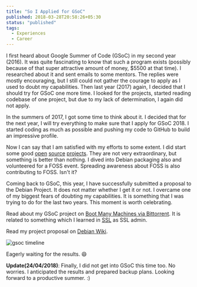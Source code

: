 ```yaml
---
title: "So I Applied for GSoC"
published: 2018-03-28T20:58:26+05:30
status: "published"
tags:
  - Experiences
  - Career
---
```


I first heard about Google Summer of Code (GSoC) in my second year (2016). It
was quite fascinating to know that such a program exists (possibly because of
that super attractive amount of money, $5500 at that time). I researched about
it and sent emails to some mentors. The replies were mostly encouraging, but I
still could not gather the courage to apply as I used to doubt my capabilities.
Then last year (2017) again, I decided that I should try for GSoC one more time.
I looked for the projects, started reading codebase of one project, but due to
my lack of determination, I again did not apply.

In the summers of 2017, I got some time to think about it. I decided that for
the next year, I will try everything to make sure that I apply for GSoC 2018. I
started coding as much as possible and pushing my code to GitHub to build an
impressive profile.

Now I can say that I am satisfied with my efforts to some extent. I did start
some good [open](https://github.com/yashhere/BeautifyMP3)
[source](https://github.com/yashhere/ConMan)
[projects](https://github.com/yashhere/Goofy). They are not very extraordinary,
but something is better than nothing. I dived into Debian packaging also and
volunteered for a FOSS event. Spreading awareness about FOSS is also
contributing to FOSS. Isn't it?

Coming back to GSoC, this year, I have successfully submitted a proposal to the
Debian Project. It does not matter whether I get it or not. I overcame one of my
biggest fears of doubting my capabilities. It is something that I was trying to
do for the last two years. This moment is worth celebrating.

Read about my GSoC project on
[Boot Many Machines via Bittorrent](https://wiki.debian.org/SummerOfCode2018/Projects#SummerOfCode2018.2FProjects.2FBootTorrent.Boot_many_machines_via_bittorrent).
It is related to something which I learned in [SSL](http://athena.nitc.ac.in/)
as SSL admin.

Read my project proposal on
[Debian Wiki](https://wiki.debian.org/YashAgarwal/GSoCProposal).

![gsoc timeline](/images/posts/so-i-applied-for-gsoc/gsoc-timeline.png "gsoc timeline")

Eagerly waiting for the results. 😄

**Update(24/04/2018)**: Finally, I did not get into GSoC this time too. No
worries. I anticipated the results and prepared backup plans. Looking forward to
a productive summer. :)
